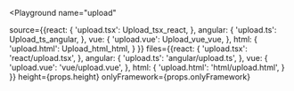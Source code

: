 

<Playground
  name="upload"
  
  source={{react: {
             'upload.tsx': Upload_tsx_react,
           },
           angular: {
             'upload.ts': Upload_ts_angular,
           },
           vue: {
             'upload.vue': Upload_vue_vue,
           },
           html: {
             'upload.html': Upload_html_html,
           }
}}
  files={{react: {
            'upload.tsx': 'react/upload.tsx',
          },
          angular: {
            'upload.ts': 'angular/upload.ts',
          },
          vue: {
            'upload.vue': 'vue/upload.vue',
          },
          html: {
            'upload.html': 'html/upload.html',
          }
}}
  height={props.height}
  onlyFramework={props.onlyFramework}
></Playground>
